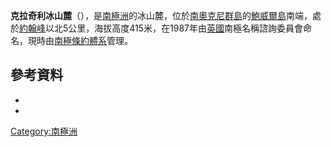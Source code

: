 {{Coord|60|41|S|45|1|W|source:GNIS|display=title}}

'''克拉奇利冰山麓'''（{{lang-en|Cruchley Ice Piedmont}}），是[[南極洲|南極洲]]的冰山麓，位於[[南奧克尼群島|南奧克尼群島]]的[[鮑威爾島|鮑威爾島]]南端，處於[[約翰峰|約翰峰]]以北5公里，海拔高度415米，在1987年由[[英國|英國]]南極名稱諮詢委員會命名，現時由[[南極條約體系|南極條約體系]]管理。

==參考資料==
*{{cite gnis | type = antarid | id = 3364| name = Cruchley Ice Piedmont | accessdate = 2011-12-07}}
*{{usgs-gazetteer|id=3364}}

{{Antarctica-geo-stub}}
[[Category:南極洲|Category:南極洲]]